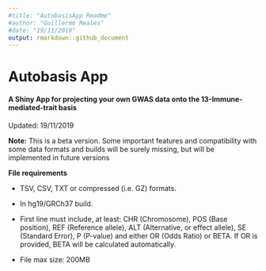 ```yaml
---
#title: "AutobasisApp Readme"
#author: "Guillermo Reales"
#date: "19/11/2019"
output: rmarkdown::github_document
---
```


# Autobasis App
#### A Shiny App for projecting your own GWAS data onto the 13-Immune-mediated-trait basis  

Updated: 19/11/2019

**Note:** This is a beta version. Some important features and compatibility with some data formats and builds will be surely missing, but will be implemented in future versions

**File requirements**

* TSV, CSV, TXT or compressed (i.e. GZ) formats.

* In hg19/GRCh37 build.

* First line must include, at least: CHR (Chromosome), POS (Base position), REF (Reference allele), ALT (Alternative, or effect allele), SE (Standard Error), P (P-value) and either OR (Odds Ratio) or BETA. If OR is provided, BETA will be calculated automatically.

* File max size: 200MB

